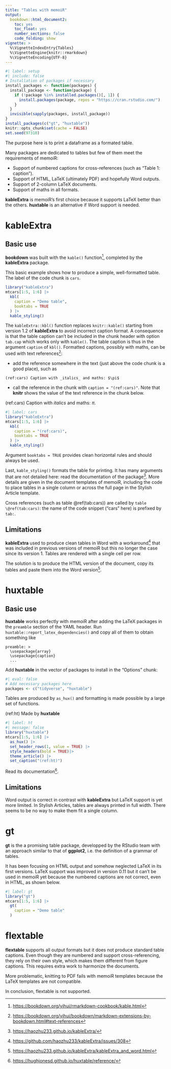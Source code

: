 ```yaml
---
title: "Tables with memoiR"
output: 
  bookdown::html_document2:
    toc: yes
    toc_float: yes
    number_sections: false
    code_folding: show
vignette: >
  %\VignetteIndexEntry{Tables}
  %\VignetteEngine{knitr::rmarkdown}
  %\VignetteEncoding{UTF-8}
---
```


```r
#| label: setup
#| include: false
# Installation of packages if necessary
install_packages <- function(packages) {
  install_package <- function(package) {
    if (!package %in% installed.packages()[, 1]) {
      install.packages(package, repos = "https://cran.rstudio.com/")
    }
  }
  invisible(sapply(packages, install_package))
}
install_packages(c("gt", "huxtable"))
knitr::opts_chunk$set(cache = FALSE)
set.seed(97310)
```

The purpose here is to print a dataframe as a formated table.

Many packages are dedicated to tables but few of them meet the requirements of memoiR:

- Support of numbered captions for cross-references (such as "Table 1: caption").
- Support of HTML, LaTeX (ultimately PDF) and hopefully Word outputs.
- Support of 2-column LaTeX documents.
- Support of maths in all formats.

**kableExtra** is memoiR's first choice because it supports LaTeX better than the others.
**huxtable** is an alternative if Word support is needed.


# kableExtra

## Basic use

**bookdown** was built with the `kable()` function[^1], completed by the **kableExtra** package.

[^1]: <https://bookdown.org/yihui/rmarkdown-cookbook/kable.html>

This basic example shows how to produce a simple, well-formatted table.
The label of the code chunk is `cars`.
```r
library("kableExtra")
mtcars[1:5, 1:6] |>
  kbl(
    caption = "Demo table", 
    booktabs = TRUE
  ) |>
  kable_styling()
```

The `kableExtra::kbl()` function replaces `knitr::kable()` starting from version 1.2 of **kableExtra** to avoid incorrect caption format.
A consequence is that the table caption can't be included in the chunk header with option `tab.cap` which works only with `kable()`.
The table caption is thus in the argument `caption` of `kbl()`.
Formatted captions, possibly with maths, can be used with text references[^5]:

- add the reference somewhere in the text (just above the code chunk is a good place), such as
```
(ref:cars) Caption with _italics_ and maths: $\pi$
```
- call the reference in the chunk with `caption = "(ref:cars)"`.
Note that **knitr** shows the value of the text reference in the chunk below.

(ref:cars) Caption with _italics_ and maths: $\pi$.
```r
#| label: cars
library("kableExtra")
mtcars[1:5, 1:6] |>
  kbl(
    caption = "(ref:cars)", 
    booktabs = TRUE
  ) |>
  kable_styling()
```

Argument `booktabs = TRUE` provides clean horizontal rules and should always be used.

Last, `kable_styling()` formats the table for printing.
It has many arguments that are not detailed here: read the documentation of the package[^2].
More details are given in the document templates of memoiR, including the code to place tables in a single column or across the full page in the Stylish Article template.

[^2]: <https://haozhu233.github.io/kableExtra/>
[^5]: <https://bookdown.org/yihui/bookdown/markdown-extensions-by-bookdown.html#text-references>

Cross references (such as table \@ref(tab:cars)) are called by `table \@ref(tab:cars)`: the name of the code snippet ("cars" here) is prefixed by `tab:`.


## Limitations

**kableExtra** used to produce clean tables in Word with a workaround[^3] that was included in previous versions of memoiR but this no longer the case since its version 1.
Tables are rendered with a single cell per row.

[^3]: <https://github.com/haozhu233/kableExtra/issues/308>

The solution is to produce the HTML version of the document, copy its tables and paste them into the Word version[^4].

[^4]: <https://haozhu233.github.io/kableExtra/kableExtra_and_word.html>


# huxtable

## Basic use

**huxtable** works perfectly with memoiR after adding the LaTeX packages in the `preamble` section of the YAML header.
Run `huxtable::report_latex_dependencies()` and copy all of them to obtain something like

```
preamble: >
  \usepackage{array}
  \usepackage{caption}
  ...
```
Add **huxtable** in the vector of packages to install in the "Options" chunk:

```r
#| eval: false
# Add necessary packages here
packages <- c("tidyverse", "huxtable")
```

Tables are produced by `as_hux()` and formatting is made possible by a large set of functions.

(ref:ht) Made by **huxtable**
```r
#| label: ht
#| message: false
library("huxtable")
mtcars[1:5, 1:6] |>
  as_hux() |>
  set_header_rows(1, value = TRUE) |> 
  style_headers(bold = TRUE)|> 
  theme_article() |>
  set_caption("(ref:ht)")
```

Read its documentation[^6].

[^6]: <https://hughjonesd.github.io/huxtable/reference/>

## Limitations

Word output is correct in contrast with **kableExtra** but LaTeX support is yet more limited.
In Stylish Articles, tables are always printed in full width.
There seems to be no way to make them fit a single column.


# gt

**gt** is the a promising table package, developped by the RStudio team with an approach similar to that of **ggplot2**, i.e. the definition of a grammar of tables.

It has been focusing on HTML output and somehow neglected LaTeX in its first versions.
LaTeX support was improved in version 0.11 but it can't be used in memoiR yet because the numbered captions are not correct, even in HTML, as shown below.

```r
#| label: gt
library("gt")
mtcars[1:5, 1:6] |>
  gt(
    caption = "Demo table"
  )
```


# flextable

**flextable** supports all output formats but it does not produce standard table captions.
Even though they are numbered and support cross-referencing, they rely on their own style, which makes them different from figure captions.
This requires extra work to harmonize the documents.

More problematic, knitting to PDF fails with memoiR templates because the LaTeX templates are not compatible.

In conclusion, flextable is not supported.
